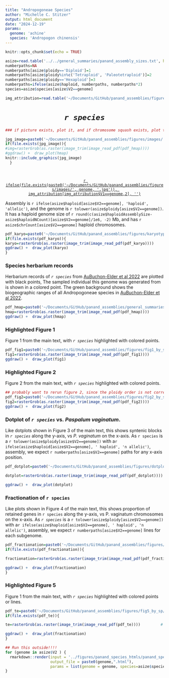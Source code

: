 ```yaml
---
title: "Andropogoneae Species"
author: "Michelle C. Stitzer"
output: html_document
date: "2024-12-19"
params: 
  genome: 'achine'
  species: 'Andropogon chinensis'
---
```


```r
knitr::opts_chunk$set(echo = TRUE)
```


```r
asize=read.table('../../general_summaries/panand_assembly_sizes.txt', header=T, sep='\t')
numberpaths=NA
numberpaths[asize$ploidy=='Diploid']=1
numberpaths[asize$ploidy%in%c('Tetraploid', 'Paleotetraploid')]=2
numberpaths[asize$ploidy=='Hexaploid']=3
numberpaths=ifelse(asize$haploid, numberpaths, numberpaths*2)
species=asize$species[asize$V2==genome]

img_attribution=read.table('~/Documents/GitHub/panand_assemblies/figures/images/figure_sources.txt', header=F, sep='\t')
```

<center>
# *`r species`*
</center>

```r
### if picture exists, plot it, and if chromosome squash exists, plot that. 

jpg_image=paste0('~/Documents/GitHub/panand_assemblies/figures/images/', genome, '.jpg')
if(file.exists(jpg_image)){
#img=rasterGrob(as.raster(image_trim(image_read_pdf(pdf_hmap))))         # Read the PDF file
#ggdraw() +  draw_plot(hmap)
knitr::include_graphics(jpg_image)
  }




```
<center>

[`r ifelse(file.exists(paste0('~/Documents/GitHub/panand_assemblies/figures/images/', genome, '.jpg')), img_attribution[img_attribution$V1==genome,2], '')`](`r ifelse(file.exists(paste0('~/Documents/GitHub/panand_assemblies/figures/images/', genome, '.jpg')), img_attribution[img_attribution$V1==genome,3], '')`)

</center>


Assembly is `r ifelse(asize$haploid[asize$V2==genome], 'haploid', 'allelic')`, and the genome is `r tolower(asize$ploidy[asize$V2==genome])`. It has a haploid genome size of `r round(c(asize$haploidAssemblySize-asize$haploidNCount)[asize$V2==genome]/1e6, -2)` Mb, and has `r asize$chrCount[asize$V2==genome]` haploid chromosomes.


```r
pdf_karyo=paste0('~/Documents/GitHub/panand_assemblies/figures/karyotype/', genome, '_karyotype.pdf')
if(file.exists(pdf_karyo)){
karyo=rasterGrob(as.raster(image_trim(image_read_pdf(pdf_karyo))))         # Read the PDF file
ggdraw() +  draw_plot(karyo)
}
```



### Species herbarium records
Herbarium records of *`r species`* from [AuBuchon-Elder et al 2022](https://nph.onlinelibrary.wiley.com/doi/full/10.1002/ppp3.10355) are plotted with black points, The sampled individual this genome was generated from is shown in a colored point. The green background shows the biogeographic ranges of all Andropogoneae species in [AuBuchon-Elder et al 2022](https://nph.onlinelibrary.wiley.com/doi/full/10.1002/ppp3.10355). 

```r
pdf_hmap=paste0('~/Documents/GitHub/panand_assemblies/general_summaries/maps_by_sp/', genome, '_range.pdf')
hmap=rasterGrob(as.raster(image_trim(image_read_pdf(pdf_hmap))))         # Read the PDF file
ggdraw() +  draw_plot(hmap)
```

### Highlighted Figure 1
Figure 1 from the main text, with *`r species`* highlighted with colored points.
```r
pdf_fig1=paste0('~/Documents/GitHub/panand_assemblies/figures/fig1_by_sp/', genome, '_fig1.pdf')
fig1=rasterGrob(as.raster(image_trim(image_read_pdf(pdf_fig1))))         # Read the PDF file
ggdraw() +  draw_plot(fig1)
```

### Highlighted Figure 2
Figure 2 from the main text, with *`r species`* highlighted with colored points.
```r
## probably want to rerun figure 2, since the ploidy order is not correct on boxplots
pdf_fig2=paste0('~/Documents/GitHub/panand_assemblies/figures/fig2_by_sp/', genome, '_fig2.pdf')
fig2=rasterGrob(as.raster(image_trim(image_read_pdf(pdf_fig2))))         # Read the PDF file
ggdraw() +  draw_plot(fig2)
```


### Dotplot of *`r species`* vs. *Paspalum vaginatum*.
Like dotplots shown in Figure 3 of the main text, this shows syntenic blocks in *`r species`* along the y-axis, vs *P. vaginatum* on the x-axis. As `r species` is a `r tolower(asize$ploidy[asize$V2==genome])` with a`r ifelse(asize$haploid[asize$V2==genome], ' haploid', 'n allelic')`, assembly, we expect `r numberpaths[asize$V2==genome]` paths for any x-axis position. 

```r

pdf_dotplot=paste0('~/Documents/GitHub/panand_assemblies/figures/dotplots_by_sp/', genome, '.pdf')

dotplot=rasterGrob(as.raster(image_trim(image_read_pdf(pdf_dotplot))))         # Read the PDF file

ggdraw() +  draw_plot(dotplot)
```

### Fractionation of `r species` 
Like plots shown in Figure 4 of the main text, this shows proportion of retained genes in `r species` along the y-axis, vs P. vaginatum chromosomes on the x-axis. As *`r species`* is a `r tolower(asize$ploidy[asize$V2==genome])` with a`r ifelse(asize$haploid[asize$V2==genome], ' haploid', 'n allelic')`, assembly, we expect `r numberpaths[asize$V2==genome]` lines for each subgenome. 

```r

pdf_fractionation=paste0('~/Documents/GitHub/panand_assemblies/figures/fractionation_by_sp/', genome, '.pdf')
if(file.exists(pdf_fractionation)){

fractionation=rasterGrob(as.raster(image_trim(image_read_pdf(pdf_fractionation))))         # Read the PDF file

ggdraw() +  draw_plot(fractionation)
}
```

### Highlighted Figure 5
Figure 1 from the main text, with *`r species`* highlighted with colored points or lines.

```r

pdf_te=paste0('~/Documents/GitHub/panand_assemblies/figures/fig5_by_sp/', genome, '.pdf')
if(file.exists(pdf_te)){

te=rasterGrob(as.raster(image_trim(image_read_pdf(pdf_te))))         # Read the PDF file

ggdraw() +  draw_plot(fractionation)
}
```


```r
## Run this outside!!!!
for (genome in asize$V2 ) {
  rmarkdown::render(input = '../figures/panand_species_htmls/panand_species.Rmd',
                    output_file = paste0(genome,".html"), 
                    params = list(genome = genome, species=asize$species[asize$V2==genome]))
}
```
